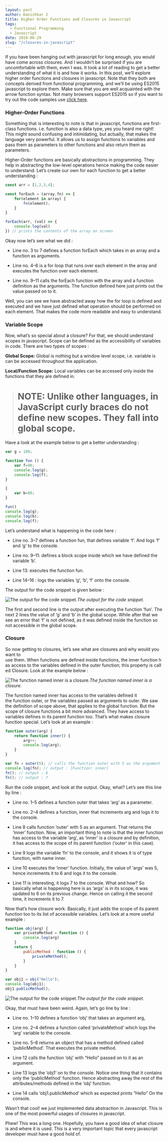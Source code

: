 ```yaml
---
layout: post
author: Kanishkar J
title: Higher Order Functions and Closures in Javascript
tags: 
  - Functional Programming
  - Javascript
date: 2018-06-29
slug: "/closures-in-javascript"
---
```


If you have been hanging out with javascript for long enough, you would have come across closures. And I wouldn’t be surprised if you are uncomfortable with them, even I was. It took a lot of reading to get a better understanding of what it is and how it works. In this post, we’ll explore higher order functions and closures in javascript. Note that they both are concepts derived from functional programming, and we’ll be using ES2015 javascript to explore them. Make sure that you are well acquainted with the arrow function syntax. Not many browsers support ES2015 so if you want to try out the code samples use [click here](https://babeljs.io/repl/).

### Higher-Order Functions

Something that is interesting to note is that in javascript, functions are first-class functions. i.e. function is also a data type, yes you heard me right! This might sound confusing and intimidating, but actually, that makes the language very powerful. It allows us to assign functions to variables and pass them as parameters to other functions and also return them as parameters.

Higher-Order functions are basically abstractions in programming. They help in abstracting the low-level operations hence making the code easier to understand. Let’s create our own for each function to get a better understanding :

```javascript
const arr = [1,2,3,4];

const forEach = (array,fn) => {
    for(element in array) {
        fn(element);
    }
}

forEach(arr, (val) => {
    console.log(val)
}) // prints the contents of the array on screen
```

Okay now let’s see what we did :

* Line no. 3 to 7 defines a function forEach which takes in an array and a function as arguments.

* Line no. 4–6 is a for loop that runs over each element in the array and executes the function over each element.

* Line no. 9–11 calls the forEach function with the array and a function definition as the arguments. The function defined here just prints out the value passed on to it.

Well, you can see we have abstracted away how the for loop is defined and executed and we have just defined what operation should be performed on each element. That makes the code more readable and easy to understand.

### Variable Scope

Now, what’s so special about a closure? For that, we should understand scopes in javascript. Scope can be defined as the accessibility of variables in code. There are two types of scopes :

**Global Scope:** Global is nothing but a window level scope, i.e. variable is can be accessed throughout the application.

**Local/Function Scope:** Local variables can be accessed only inside the functions that they are defined in.
> # NOTE: Unlike other languages, in JavaScript curly braces do not define new scopes. They fall into global scope.

Have a look at the example below to get a better understanding :

```javascript
var g = 100;

function fun () {
    var f=90;
    console.log(g);
    console.log(f);
}

{
    var b=80;
}

fun()
console.log(g);
console.log(b);
console.log(f);
```

Let’s understand what is happening in the code here :

* Line no. 3–7 defines a function fun, that defines variable ‘f’. And logs ‘f’ and ‘g’ to the console.

* Line no. 9–11: defines a block scope inside which we have defined the variable ‘b’.

* Line 13: executes the function fun.

* Line 14–16 : logs the variables ‘g’, ‘b’, ‘f’ onto the console.

The output for the code snippet is given below :

![The output for the code snippet.](1*L1gs4LHdpeM65BkgFAoZww.png)*The output for the code snippet.*

The first and second line is the output after executing the function ‘fun’. The next 2 lines the value of ‘g’ and ‘b’ in the global scope. While after that we see an error that ‘f’ is not defined, as it was defined inside the function so not accessible in the global scope.

### Closure

So now getting to closures, let’s see what are closures and why would you want to use them. When functions are defined inside functions, the inner function has access to the variables defined in the outer function; this property is called Closure. Look at the example below :

![The function named inner is a closure.](1*5za0ujgEWKP4_HOOXe5Xqw.png)*The function named inner is a closure.*

The function named inner has access to the variables defined it the function outer, or the variables passed as arguments to outer. We saw the definition of scope above, that applies to the global function. But the scope of closure functions a bit more advanced. They have access to variables defines in its parent function too. That’s what makes closure function special. Let’s look at an example :

```javascript
function outer(arg) {
    return function inner() {
        arg++;
        console.log(arg);
    }
}

var fn = outer(5); // calls the function outer with 5 as the argument
console.log(fn); // output : [Function: inner]
fn(); // output : 6
fn(); // output : 7
```

Run the code snippet, and look at the output. Okay, what? Let’s see this line by line :

* Line no. 1–5 defines a function outer that takes ‘arg’ as a parameter.

* Line no. 2–4 defines a function, inner that increments arg and logs it to the console.

* Line 8 calls function ‘outer’ with 5 as an argument. That returns the ‘inner’ function. Now, an important thing to note is that the inner function has access to the variable ‘arg’, as ‘inner’ is a closure and by definition, it has access to the scope of its parent function (‘outer’ in this case).

* Line 9 logs the variable ‘fn’ to the console, and it shows it is of type function, with name inner.

* Line 10 executes the ‘inner’ function. Initially, the value of ‘args’ was 5, hence increments it to 6 and logs it to the console.

* Line 11 is interesting, it logs 7 to the console. What and how? So basically what is happening here is as ‘args’ is in its scope, it was updated to 6 on its previous change. Hence on calling it the second time, it increments it to 7.

Now that’s how closure work. Basically, it just adds the scope of its parent function too to its list of accessible variables. Let’s look at a more useful example :

```javascript
function obj(arg) {
    var privateMethod = function () {
        console.log(arg)
    }
    return {
        publicMethod : function () {
            privateMethod();
        }
    }
}

var obj1 = obj("Hello");
console.log(obj1);
obj1.publicMethod();
```

![The output for the code snippet.](1*9VeHbx2gByBvuRemf5hhwg.png)*The output for the code snippet.*

Okay, that must have been weird. Again, let’s go line by line :

* Line no. 1–10 defines a function ‘obj’ that takes an argument arg,

* Line no. 2–4 defines a function called ‘privateMethod’ which logs the ‘arg’ variable to the console.

* Line no. 5–8 returns an object that has a method defined called ‘publicMethod’. That executes the private method.

* Line 12 calls the function ‘obj’ with “Hello” passed on to it as an argument.

* Line 13 logs the ‘obj1’ on to the console. Notice one thing that it contains only the ‘publicMethod’ function. Hence abstracting away the rest of the attributes/methods defined in the ‘obj’ function.

* Line 14 calls ‘obj1.publicMethod’ which as expected prints “Hello” On the console.

Wasn’t that cool! we just implemented data abstraction in Javascript. This is one of the most powerful usages of closures in javascript.

Phew! This was a long one. Hopefully, you have a good idea of what closure is and where it is used. This is a very important topic that every javascript developer must have a good hold of.
